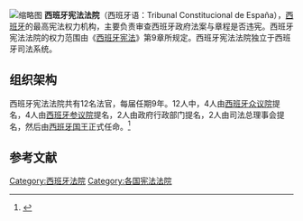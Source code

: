 [[File:Constitutional_court_of_justice_spain.jpg|缩略图]]
'''西班牙宪法法院'''（西班牙语：Tribunal Constitucional de España），[[西班牙|西班牙]]的最高宪法权力机构，主要负责审查西班牙政府法案与章程是否违宪。西班牙宪法法院的权力范围由《[[西班牙宪法|西班牙宪法]]》第9章所规定。西班牙宪法法院独立于西班牙司法系统。

== 组织架构 ==
西班牙宪法法院共有12名法官，每届任期9年。12人中，4人由[[西班牙众议院|西班牙众议院]]提名，4人由[[西班牙参议院|西班牙参议院]]提名，2人由政府行政部门提名，2人由司法总理事会提名，然后由[[西班牙国王|西班牙国王]]正式任命。<ref name="inst">{{cite book|last=Newton|first=Michael T. |author2=Peter J. Donaghy |title=Institutions of modern Spain : a political and economic guide|url=https://archive.org/details/institutionsofmo0000newt|publisher= [[Cambridge_University_Press|Cambridge University Press]] |year= 1997 |isbn= 0-521-57348-3}}</ref> 

==参考文献==
{{reflist}}

{{coord|display=title}}
{{Authority control}}
[[Category:西班牙法院|Category:西班牙法院]]
[[Category:各国宪法法院|Category:各国宪法法院]]
